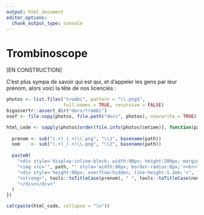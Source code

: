 ```yaml
---
output: html_document
editor_options: 
  chunk_output_type: console
---
```


# Trombinoscope {-}

[EN CONSTRUCTION]

C'est plus sympa de savoir qui est qui, et d'appeler les gens par leur prénom, alors voici la tête de nos licenciés :

```r
photos <- list.files("trombi", pattern = "\\.png$", 
                     full.names = TRUE, recursive = FALSE)
bigassertr::assert_dir("docs/trombi")
osef <- file.copy(photos, file.path("docs", photos), overwrite = TRUE)

html_code <- sapply(photos[order(file.info(photos)$mtime)], function(path) {
  
  prenom <- sub("(.+)_(.+)\\.png", "\\1", basename(path))
  nom    <- sub("(.+)_(.+)\\.png", "\\2", basename(path))
  
  paste0(
    "<div style='display:inline-block; width:90px; height:200px; margin:10px; text-align:center; vertical-align:top;'>",
    "<img src='", path, "' style='width:90px; border-radius:8px;'><br>",
    "<div style='height:80px; overflow:hidden; line-height:1.2em;'>",
    "<strong>", tools::toTitleCase(prenom), " ", tools::toTitleCase(nom), "</strong>",
    "</div></div>"
  )
})

cat(paste(html_code, collapse = "\n"))
```
